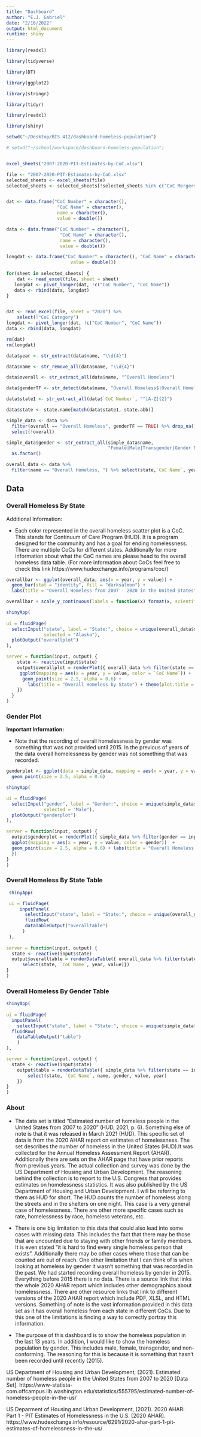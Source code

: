 ```yaml
---
title: "Dashboard"
author: "E.J. Gabriel"
date: "2/16/2022"
output: html_document
runtime: shiny
---
```


```r

library(readxl)

library(tidyverse)

library(DT)

library(ggplot2)

library(stringr)

library(tidyr)

library(readxl)

library(shiny)

setwd("~/Desktop/BIS 412/dashboard-homeless-population")

# setwd("~/school/workspace/dashboard-homeless-population")


excel_sheets("2007-2020-PIT-Estimates-by-CoC.xlsx")

```

```r
file <- "2007-2020-PIT-Estimates-by-CoC.xlsx"
selected_sheets <- excel_sheets(file) 
selected_sheets <- selected_sheets[!selected_sheets %in% c("CoC Mergers", "Revisions", "2020")]


dat <- data.frame("CoC Number" = character(),
                   "CoC Name" = character(),
                   name = character(),
                   value = double())

data <- data.frame("CoC Number" = character(),
                    "CoC Name" = character(),
                    name = character(),
                    value = double())

longdat <- data.frame("CoC Number" = character(), "CoC Name" = character(), name = character(),
                        value = double())
  
for(sheet in selected_sheets) {
    dat <- read_excel(file, sheet = sheet)
   longdat <- pivot_longer(dat, !c("CoC Number", "CoC Name"))
   data <- rbind(data, longdat)
}


dat <- read_excel(file, sheet = "2020") %>%
    select(!"CoC Category")
longdat <- pivot_longer(dat, !c("CoC Number", "CoC Name"))
data <- rbind(data, longdat)

rm(dat)
rm(longdat)

```

```r

data$year <- str_extract(data$name, "\\d{4}")

data$name <- str_remove_all(data$name, "\\d{4}")

data$overall <- str_extract_all(data$name, "^Overall Homeless")

data$genderTF <- str_detect(data$name, "Overall Homeless$|Overall Homeless - Female|Overall Homeless - Male|Overall Homeless - Transgender|Overall Homeless - Gender Non-Conforming")

data$state1 <- str_extract_all(data$`CoC Number`, "^[A-Z]{2}")

data$state <- state.name[match(data$state1, state.abb)]

simple_data <- data %>%
  filter(overall == "Overall Homeless", genderTF == TRUE) %>% drop_na() %>%
  select(!overall)

simple_data$gender <- str_extract_all(simple_data$name, 
                                      "Female|Male|Transgender|Gender Non-Conforming", simplify = TRUE) %>%
  as.factor()

overall_data <- data %>% 
  filter(name == "Overall Homeless, ") %>% select(state,`CoC Name`, year, value) %>% drop_na()


```

## Data {.tabset}

### Overall Homeless By State

Additional Information:

* Each color represented in the overall homeless scatter plot is a CoC. This stands for Continuum of Care Program (HUD). It is a program designed for the community and has a goal for ending homelessness. There are multiple CoCs for different states. Additionally for more information about what the CoC names are please head to the overall homeless data table. (For more information about CoCs feel free to check this link https://www.hudexchange.info/programs/coc/)

```r

overallbar <- ggplot(overall_data, aes(x = year, y = value)) +
  geom_bar(stat = "identity", fill = "darksalmon") + 
  labs(title = "Overall Homeless from 2007 - 2020 in the United States") + theme(plot.title = element_text(size = 12))

overallbar + scale_y_continuous(labels = function(x) format(x, scientific = FALSE))

shinyApp(
  
ui = fluidPage(
  selectInput("state", label = "State:", choice = unique(overall_data$state),
              selected = "Alaska"),
  plotOutput("overallplot")
),

server = function(input, output) { 
    state <- reactive(input$state)
    output$overallplot = renderPlot({ overall_data %>% filter(state == input$state) %>%
     ggplot(mapping = aes(x = year, y = value, color = `CoC Name`)) + 
      geom_point(size = 2.5, alpha = 0.6) +
        labs(title = "Overall Homeless by State") + theme(plot.title = element_text(size = 16), legend.position = "none") 
    })
  }
)
```

### Gender Plot

**Important Information:**

* Note that the recording of overall homelessness by gender was something that was not provided until 2015. In the previous of years of the data overall homelessness by gender was not something that was recorded.

```r

genderplot <- ggplot(data = simple_data, mapping = aes(x = year, y = value, color = gender))  +
  geom_point(size = 2.5, alpha = 0.6) 

shinyApp(

ui = fluidPage(
  selectInput("gender", label = "Gender:", choice = unique(simple_data$gender),
              selected = "Male"),
  plotOutput("genderplot")
),

server = function(input, output) {
  output$genderplot = renderPlot({ simple_data %>% filter(gender == input$gender) %>%
  ggplot(mapping = aes(x = year, y = value, color = gender))  + 
  geom_point(size = 2.5, alpha = 0.6) + labs(title = "Overall Homeless By Gender") + theme(plot.title = element_text(size = 16))
  })
}
)
```

### Overall Homeless By State Table

```r
 shinyApp(

 ui = fluidPage(
     inputPanel(
       selectInput("state", label = "State:", choice = unique(overall_data$state))),
       fluidRow(
       dataTableOutput("overalltable")
      )
 ),
 
server = function(input, output) {
  state <- reactive(input$state)
  output$overalltable = renderDataTable({ overall_data %>% filter(state == input$state) %>% 
      select(state, `CoC Name`, year, value)})
}
)
```



### Overall Homeless By Gender Table

```r
shinyApp(
  
ui = fluidPage(
  inputPanel(
    selectInput("state", label = "State:", choice = unique(simple_data$state))),
  fluidRow(
    dataTableOutput("table")
    )
),

server = function(input, output) {
  state <- reactive(input$state)
    output$table = renderDataTable({ simple_data %>% filter(state == input$state) %>%
        select(state, `CoC Name`, name, gender, value, year)
    })
}
)
```



### About 

*   The data set is titled “Estimated number of homeless people in the United States from 2007 to 2020” (HUD, 2021, p. 6).  Something else of note is that it was released in March 2021 (HUD). This specific set of data is from the 2020 AHAR report on estimates of homelessness.  The set describes the number of homeless in the United States (HUD).It was collected for the Annual Homeless Assessment Report (AHAR). Additionally there are sets on the AHAR page that have prior reports from previous years.  The actual collection and survey was done by the US Department of Housing and Urban Development. The reasoning behind the collection is to report to the U.S. Congress that provides estimates on homelessness statistics. It was also published by the US Department of Housing and Urban Development. I will be referring to them as HUD for short. The HUD counts the number of homeless along the streets and in the shelters on one night. This case is a very general case of homelessness. There are other more specific cases such as rate, homelessness by race, homeless veterans, etc. 
	
*   There is one big limitation to this data that could also lead into some cases with missing data. This includes the fact that there may be those that are uncounted due to staying with other friends or family members. It is even stated “it is hard to find every single homeless person that exists”. Additionally there may be other cases where those that can be counted are out of reach. One other limitation that I can think of is when looking at homeless by gender it wasn’t something that was recorded in the past. We had started recording overall homeless by gender in 2015. Everything before 2015 there is no data. There is a source link that links the whole 2020 AHAR report which includes other demographics about homelessness. There are other resource links that link to different versions of the 2020 AHAR report which include PDF, XLSL, and HTML versions. Something of note is the vast information provided in this data set as it has overall homeless from each state in different CoCs. Due to this one of the limitations is finding a way to correctly portray this information. 
	
*   The purpose of this dashboard is to show the homeless population in the last 13 years. In addition, I would like to show the homeless population by gender. This includes male, female, transgender, and non-conforming. The reasoning for this is because it is something that hasn't been recorded until recently (2015).
	
US Department of Housing and Urban Development, (2021). Estimated number of homeless people in the United States from 2007 to 2020 [Data Set]. https://www-statista-com.offcampus.lib.washington.edu/statistics/555795/estimated-number-of-homeless-people-in-the-us/

US Deparment of Housing and Urban Development, (2021). 2020 AHAR: Part 1 - PIT Estimates of Homelessness in the U.S. [2020 AHAR]. https://www.hudexchange.info/resource/6291/2020-ahar-part-1-pit-estimates-of-homelessness-in-the-us/

